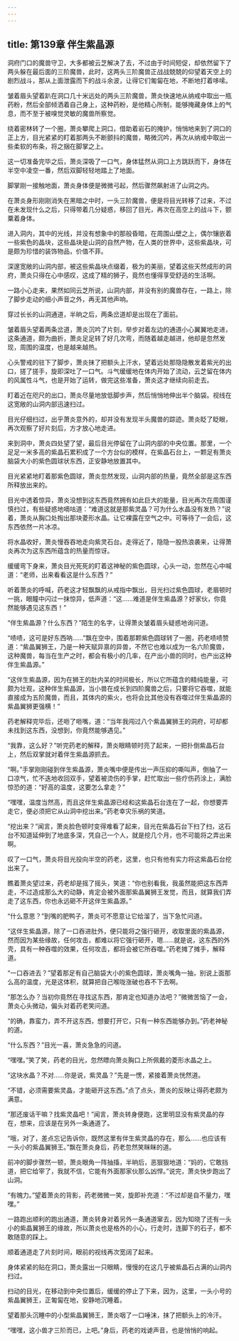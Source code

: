 ```yaml
---
---
---
```

title: 第139章 伴生紫晶源
---



洞府门口的魔兽守卫，大多都被云芝解决了去，不过由于时间短促，却依然留下了两头躲在最后面的三阶魔兽，此时，这两头三阶魔兽正战战兢兢的仰望着天空上的剧烈战斗，那从上面泄露而下的战斗余波，让得它们匍匐在地，不断地打着哆嗦。

皱着眉头望着趴在洞口几十米远处的两头三阶魔兽，萧炎快速地从纳戒中取出一瓶药粉，然后全部倾洒着自己身上，这种药粉，是他精心所制，能够掩藏身体上的气息，而不至于被嗅觉灵敏的魔兽所察觉。

绕着密林转了一个圈，萧炎攀爬上洞口，借助着岩石的掩护，悄悄地来到了洞口的正上方，目光紧紧的盯着那两头不断颤抖的魔兽，略微沉吟，再次从纳戒中取出一些柔软的布条，将之捆在脚掌之上。

这一切准备完毕之后，萧炎深吸了一口气，身体猛然从洞口上方跳跃而下，身体在半空中凌空一番，然后双脚轻轻地踏上了地面。

脚掌刚一接触地面，萧炎身体便是微微弓起，然后骤然飙射进了山洞之内。

在萧炎身形刚刚消失在黑暗之中时，一头三阶魔兽，便是将目光转移了过来，不过在未发现什么之后，只得带着几分疑惑，移回了目光，再次在高空上的战斗下，颤粟着身体。

进入洞内，其中的光线，并没有想象中的那般昏暗，在周围山壁之上，偶尔镶嵌着一些紫色的晶块，这些晶块是山洞的自然产物，在人类的世界中，这些紫晶块，可是颇为珍惜的装饰物品，价值不菲。

深邃宽敞的山洞内部，被这些紫晶块点缀着，极为的美丽，望着这些天然成形的洞府，萧炎只得在心中感叹，这成了精的狮子，竟然也懂得享受舒适的生活啊。

一路小心走来，果然如同云芝所说，山洞内部，并没有别的魔兽存在，一路上，除了脚步走动的细小声音之外，再无其他声响。

穿过长长的山洞通道，半晌之后，两条岔道却是出现在了面前。

皱着眉头望着两条岔道，萧炎沉吟了片刻，举步对着左边的通道小心翼翼地走进，这条通道，颇为曲折，萧炎足足转了好几次弯，而随着越走越进，他却是忽然发现，周围的温度，也是越来越热。

心头警戒的驻下了脚步，萧炎抹了把额头上汗水，望着远处那隐隐散发着紫光的出口，搓了搓手，旋即深吐了一口气。斗气缓缓地在体内开始了流动，云芝留在体内的风属性斗气，也是开始了运转，做完这些准备，萧炎这才继续向前走去。

盯着近在咫尺的出口，萧炎尽量地放低脚步声，然后悄悄地伸出半个脑袋。视线在这宽敞的山洞内部迅速扫过。

目光仔细扫过，出乎萧炎意外的，却并没有发现半头魔兽的踪迹。萧炎眨了眨眼，再次观察了好片刻后，方才放心地走进。

来到洞中，萧炎四处望了望，最后目光停留在了山洞内部的中央位置。那里，一个足足一米多高的紫晶石累积成了一个方台似的模样，在紫晶石台上，一颗足有萧炎脑袋大小的紫色圆球状东西，正安静地放置其中。

目光紧紧地盯着那紫色圆球，萧炎忽然发现，山洞内部的热量，竟然全部是这东西所释放出来的。

目光中透着惊异，萧炎没想到这东西竟然拥有如此巨大的能量，目光再次在周围谨慎扫过，有些疑惑地嘀咕道：“难道这就是那紫灵晶？可为什么水晶没有发热？”说着，萧炎从胸口处掏出那块菱形水晶。让它裸露在空气之中。可等待了一会后，这东西依然一片冰凉。

将水晶收好，萧炎慢吞吞地走向紫灵石台。走得近了，隐隐一股热浪袭来，让得萧炎再次为这东西所蕴含的热量而惊讶。

缓缓弯下身来，萧炎目光死死的盯着这神秘的紫色圆球，心头一动，忽然在心中喊道：“老师，出来看看这是什么东西？”

听着萧炎的呼喊，药老这才轻飘飘的从戒指中飘出，目光扫过紫色圆球，老眉顿时一挑，眼瞳中闪过一抹惊异，低声道：“这……难道是伴生紫晶源？好家伙，你竟然能够遇见这东西！”

“伴生紫晶源？什么东西？”陌生的名字，让得萧炎皱着眉头疑惑地询问道。

“啧啧，这可是好东西呐……”飘在空中，围着那颗紫色圆球转了一圈，药老啧啧赞道：“紫晶翼狮王，乃是一种天赋异禀的异兽，不然它也难以成为一名六阶魔兽，这种魔兽，每当在生产之时，都会有极小的几率，在产出小兽的同时，也产出这种伴生紫晶源。”

“这伴生紫晶源，因为在狮王的肚内呆的时间极长，所以它所蕴含的精纯能量，可颇为壮观，这种伴生紫晶源，当小兽在成长到四阶魔兽之后，只要将它吞噬，就能直接成为五阶魔兽，而且，其体内的紫火，也将会比其他没有吞噬过伴生紫晶源的紫晶翼狮更强横！”

药老解释完毕后，还咂了咂嘴，道：“当年我闯过八个紫晶翼狮王的洞府，可却都未找到这东西，没想到，你竟然能够遇见。”

“我靠，这么好？”听完药老的解释，萧炎眼睛顿时亮了起来，一把扑倒紫晶石台上，然后双掌就对着伴生紫晶源抓去。

“啊。”手掌刚刚碰到伴生紫晶源，萧炎嘴中便是传出一声压抑的嘶叫声，倒抽了一口凉气，忙不迭地收回双手，望着被烫伤的手掌，赶忙取出一些疗伤药涂上，满脸惊恐的道：“好高的温度，这要怎么拿走？”

“嘿嘿，温度当然高，而且这伴生紫晶源已经和这紫晶石台连在了一起，你想要弄走它，便必须把它从山洞中挖出来。”药老幸灾乐祸的笑道。

“挖出来？”闻言，萧炎脸色顿时变得难看了起来，目光在紫晶石台下扫了扫，这石台不知道延伸到了地底多深，凭自己一个人，就是挖几个月，也不可能将之弄出来啊。

叹了一口气，萧炎将目光投向半空的药老，这里，也只有他有实力将这紫晶石台挖出来了。

瞧着萧炎望过来，药老却是摇了摇头，笑道：“你也别看我，我虽然能把这东西弄走，不过造成那么大的动静，肯定会被外面那紫晶翼狮王发觉，而且，就算我们弄走了这东西，你也永远砸不开这伴生紫晶源。”

“什么意思？”到嘴的肥鸭子，萧炎可不愿意让它给溜了，当下急忙问道。

“这伴生紫晶源，除了一口吞进肚外，便只能将之强行砸开，收取里面的紫晶源，然而因为某些缘故，任何攻击，都难以将它强行砸开，嗯……就是说，这东西的外壳，具有一种吞噬的效果，任何攻击，都将会被它所吞噬。”药老摊了摊手，解释道。

“一口吞进去？”望着那足有自己脑袋大小的紫色圆球，萧炎嘴角一抽，别说上面那么高的温度，光是这体积，就算把自己喉咙涨破也吞不下去啊。

“那怎么办？当初你竟然在寻找这东西，那肯定也知道办法吧？”微微苦恼了一会，萧炎心头微动，偏头对着药老笑问道。

“的确，靠蛮力，弄不开这东西，想要打开它，只有一种东西能够办到。”药老神秘的道。

“什么东西？”目光一喜，萧炎急急的问道。

“嘿嘿。”笑了笑，药老的目光，忽然瞟向萧炎胸口上所佩戴的菱形水晶之上。

“这块水晶？不对……你是说，紫灵晶？”先是一愣，紧接着萧炎恍然道。

“不错，必须需要紫灵晶，才能砸开这东西。”点了点头，萧炎的反映让得药老颇为满意。

“那还废话干嘛？找紫灵晶吧！”闻言，萧炎转身便跑，这里明显没有紫灵晶的存在，想来，应该是在另外一条通道了。

“哦，对了，差点忘记告诉你，既然这里有伴生紫灵晶的存在，那么……也应该有一头小的紫晶翼狮王。”飘在萧炎身后，药老忽然笑眯眯的道。

前冲的脚步骤然一顿，萧炎眼角一阵抽搐，半晌后，恶狠狠地道：“妈的，它敢挡道，把它给宰了，我就不信，它能有外面那家伙那么凶悍。”说完，萧炎快步跑出了山洞。

“有魄力。”望着萧炎的背影，药老微微一笑，旋即补充道：“不过却是自不量力，嘿嘿。”

一路跑出顺利的跑出通道，萧炎转身对着另外一条通道窜去，因为知晓了还有一头小的紫晶翼狮王的缘故，所以萧炎也是格外的小心，行走时，连脚下的石子，都不敢随意的踩上。

顺着通道走了片刻时间，眼前的视线再次宽阔了起来。

身体紧紧的贴在洞口，萧炎露出一只眼睛，慢慢的在这几乎被紫晶石占满的山洞内扫过。

扫动的目光，在移动到中央位置后，缓缓的停止了下来，因为，这里，一头小号的紫晶翼狮王，正匍匐在地，安静地沉睡着。

望着那头沉睡中的小型紫晶翼狮王，萧炎咽了一口唾沫，抹了把额头上的冷汗。

“嘿嘿，这小兽才三阶而已，上吧。”身后，药老的戏谑声音，也是悄悄的响起。